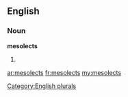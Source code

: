 ==English==

===Noun===
'''mesolects'''

# {{plural of|[[mesolect]]}}

[[Category:English plurals]]

[[ar:mesolects]]
[[fr:mesolects]]
[[my:mesolects]]